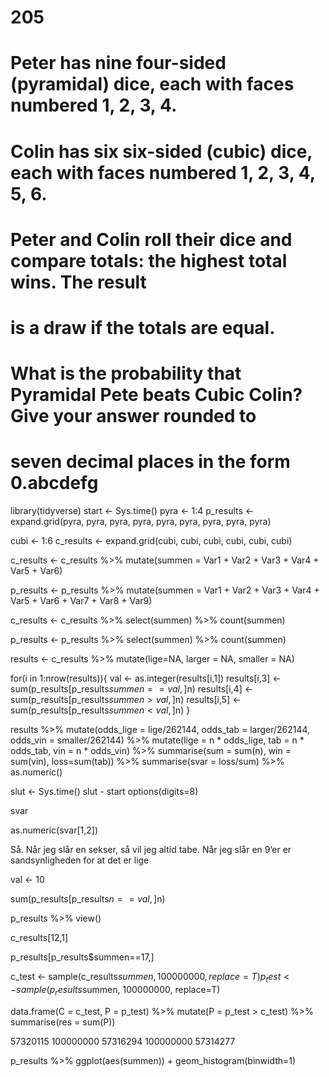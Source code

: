 # 205
# 
# Peter has nine four-sided (pyramidal) dice, each with faces numbered 1, 2, 3, 4.
# Colin has six six-sided (cubic) dice, each with faces numbered 1, 2, 3, 4, 5, 6.
# 
# Peter and Colin roll their dice and compare totals: the highest total wins. The result 
# is a draw if the totals are equal.
# 
# What is the probability that Pyramidal Pete beats Cubic Colin? Give your answer rounded to 
# seven decimal places in the form 0.abcdefg


library(tidyverse)
start <- Sys.time()
pyra <- 1:4
p_results <- expand.grid(pyra, pyra, pyra, 
                         pyra, pyra, pyra, 
                         pyra, pyra, pyra)

cubi <- 1:6
c_results <- expand.grid(cubi, cubi, cubi,
                         cubi, cubi, cubi)

c_results <- c_results %>% 
  mutate(summen = Var1 + Var2 + Var3 + Var4 + Var5 + Var6)

p_results <- p_results %>% 
  mutate(summen = Var1 + Var2 + Var3 +
                  Var4 + Var5 + Var6 +
                  Var7 + Var8 + Var9)

c_results <- c_results %>% 
  select(summen) %>% 
  count(summen)

p_results <- p_results %>% 
  select(summen) %>% 
  count(summen)

results <- c_results %>% 
  mutate(lige=NA,
         larger = NA,
         smaller = NA)



for(i in 1:nrow(results)){
  val <- as.integer(results[i,1])
  results[i,3] <- sum(p_results[p_results$summen == val,]$n)
  results[i,4] <- sum(p_results[p_results$summen > val,]$n)
  results[i,5] <- sum(p_results[p_results$summen < val,]$n)
}

results %>% 
  mutate(odds_lige = lige/262144,
         odds_tab = larger/262144,
         odds_vin = smaller/262144) %>% 
  mutate(lige = n * odds_lige,
         tab = n * odds_tab,
         vin = n * odds_vin) %>% 
  summarise(sum = sum(n), win = sum(vin), loss=sum(tab)) %>% 
  summarise(svar = loss/sum) %>% 
  as.numeric()

slut <- Sys.time()
slut - start
options(digits=8)

svar

as.numeric(svar[1,2])

Så. Når jeg slår en sekser, så vil jeg altid tabe.
Når jeg slår en 9'er er sandsynligheden for at det er lige 

val <- 10

sum(p_results[p_results$n == val,]$n)

p_results %>% 
  view()

c_results[12,1]

p_results[p_results$summen==17,]

c_test <- sample(c_results$summen, 100000000, replace=T)
p_test <- sample(p_results$summen, 100000000, replace=T)


data.frame(C = c_test, P = p_test) %>% 
  mutate(P = p_test > c_test) %>% 
  summarise(res = sum(P))

57320115    100000000
57316294    100000000
57314277

p_results %>% 
  ggplot(aes(summen)) +
  geom_histogram(binwidth=1)
